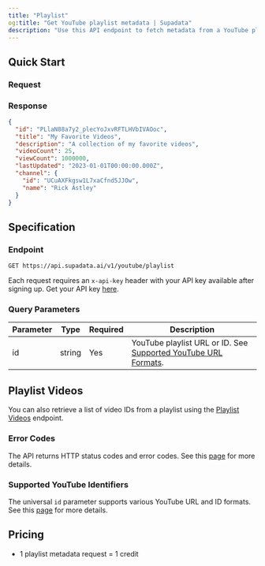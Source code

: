 ```yaml
---
title: "Playlist"
og:title: "Get YouTube playlist metadata | Supadata"
description: "Use this API endpoint to fetch metadata from a YouTube playlist including title, description, video count, and more."
---
```



## Quick Start

### Request

<CodeGroup>
  <PlaylistNode />
  <PlaylistPython />
  <PlaylistCURL />
</CodeGroup>

### Response

```json
{
  "id": "PLlaN88a7y2_plecYoJxvRFTLHVbIVAOoc",
  "title": "My Favorite Videos",
  "description": "A collection of my favorite videos",
  "videoCount": 25,
  "viewCount": 1000000,
  "lastUpdated": "2023-01-01T00:00:00.000Z",
  "channel": {
    "id": "UCuAXFkgsw1L7xaCfnd5JJOw",
    "name": "Rick Astley"
  }
}
```

## Specification

### Endpoint

`GET https://api.supadata.ai/v1/youtube/playlist`

Each request requires an `x-api-key` header with your API key available after signing up. Get your API key [here](https://dash.supadata.ai/organizations/api-key).

### Query Parameters

| Parameter | Type   | Required | Description                                                                                      |
| --------- | ------ | -------- | ------------------------------------------------------------------------------------------------ |
| id        | string | Yes      | YouTube playlist URL or ID. See [Supported YouTube URL Formats](/youtube/supported-url-formats). |

## Playlist Videos

You can also retrieve a list of video IDs from a playlist using the [Playlist Videos](/youtube/playlist-videos) endpoint.

### Error Codes

The API returns HTTP status codes and error codes. See this [page](/errors) for more details.

### Supported YouTube Identifiers

The universal `id` parameter supports various YouTube URL and ID formats. See this [page](/youtube/supported-url-formats) for more details.

## Pricing

- 1 playlist metadata request = 1 credit
